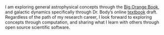 I am exploring general astrophysical concepts through the 
[Big Orange Book](https://www.cambridge.org/highereducation/books/an-introduction-to-modern-astrophysics), and galactic dynamics 
specifically through Dr. Body's online [textbook](https://galaxiesbook.org) 
draft. Regardless of the path of my research career, I look forward to 
exploring concepts through computation, and sharing what I learn with 
others through open source scientific software.